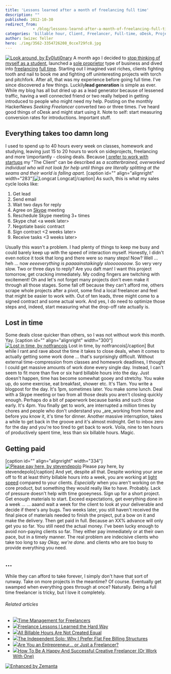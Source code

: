 ```yaml
---
title: 'Lessons learned after a month of freelancing full time'
description: ""
published: 2012-10-30
redirect_from: 
            - /blog/lessons-learnd-after-a-month-of-freelancing-full-time/swizec/5452
categories: 'billable hour, Client, Freelancer, Full-time, oDesk, Project Management, Skype, Uncategorized, work'
author: Swizec Teller
hero: ./img/3562-3354726208_0cce729fc8.jpg
---
```

[![Look around, by Ev0luti0nary](http://farm9.staticflickr.com/8429/7867540240_37b9926b8b_z.jpg "Look around, by Ev0luti0nary")](http://www.flickr.com/photos/ev0luti0nary/7867540240/) A month ago I decided to [stop thinking of myself as a student](http://swizec.com/blog/on-becoming-a-college-dropout/swizec/5315), launched a [sole proprietor](http://en.wikipedia.org/wiki/Sole_proprietorship "Sole proprietorship") type of business and dived into [freelancing](http://en.wikipedia.org/wiki/Freelancer "Freelancer") [full time](http://en.wikipedia.org/wiki/Full-time "Full-time"). Starting out I imagined vast riches, clients fighting tooth and nail to book me and fighting off uninteresting projects with torch and pitchfork. After all, that was my experience before going full time. I've since discovered a few things. Luckily**lead generation** is simple as ever. While my blog has all but dried up as a lead generator because of lessened traffic, having a well connected friend or two really helped in getting introduced to people who might need my help. Posting on the monthly HackerNews _Seeking Freelancer_ converted two or three times. I've heard good things of oDesk and might start using it. Note to self: start measuring conversion rates for introductions. Important stuff.

## Everything takes too damn long

I used to spend up to 40 hours every week on classes, homework and studying, leaving just 15 to 20 hours to work on sideprojects, freelancing and more \\importantly - closing deals. Because [I prefer to work with startups](http://swizec.com/blog/why-i-only-work-with-startups/swizec/2936) my "The Client" can be described as _a scatterbrained, overworked individual who will not look for help until things are literally splitting at the seams and their world is falling apart._ \[caption id="" align="alignright" width="283"]![Longcat](http://cache.ohinternet.com/images/5/5c/Longcat.jpg "Longcat") Longcat\[/caption] As such, this is what my sales cycle looks like:

1. Get lead
2. Send email
3. Wait two days for reply
4. Agree on [Skype](http://skype.com "Skype") meeting
5. Reschedule Skype meeting 3+ times
6. Skype chat &lt;a week later>
7. Negotiate basic contract
8. Sign contract &lt;2 weeks later>
9. Receive tasks &lt;3 weeks later>

Usually this wasn't a problem. I had plenty of things to keep me busy and could barely keep up with the speed of interaction myself. Honestly, I didn't even notice it took that long and there were so many steps! Now? Well ... heh ... now _eeeeverything is paaaainstaikingly sloooooooow_. So very very slow. Two or three days to reply? Are you daft man! I want this project tomorrow, get cracking immediately. My coding fingers are twitching with excitement! Oh and let's not forget many projects don't even make it through all those stages. Some fall off because they can't afford me, others scrape whole projects after a pivot, some find a local freelancer and feel that might be easier to work with. Out of ten leads, three might come to a signed contract and some actual work. And yes, I do need to optimize those steps and, indeed, start measuring what the drop-off rate actually is.

## Lost in time

Some deals close quicker than others, so I was not without work this month. Yay. \[caption id="" align="alignright" width="300"][![Lost in time, by notfrancois](http://farm3.staticflickr.com/2683/4328096189_ac4b8738df.jpg "Lost in time, by notfrancois")](http://www.flickr.com/photos/frenchy/4328096189/) Lost in time, by notfrancois\[/caption] But while I rant and rave about the time it takes to close deals, when it comes to actually getting some work done ... that's surprisingly difficult. Without external time-compression from classes and homework deadlines, I thought I could get massive amounts of work done every single day. Instead, I can't seem to fit more than five or six hard billable hours into the day. Just doesn't happen, time has become somewhat gooey and stretchy. You wake up, do some exercise, eat breakfast, shower etc. It's 11am. You write a blogpost for the day. It's 1pm, sometimes later. You make some lunch. Deal with a Skype meeting or two from all those deals you aren't closing quickly enough. Perhaps do a bit of paperwork because banks and such close early. It's 4pm. You finally get to work, are interrupted a million times by chores and people who don't understand you _are_working from home and before you know it, it's time for dinner. Another massive interruption, takes a while to get back in the groove and it's almost midnight. Get to inbox zero for the day and you're too tired to get back to work. Voila, nine to ten hours of productively spent time, less than six billable hours. Magic.

## Getting paid

\[caption id="" align="alignright" width="334"][![Please pay here, by stevendepolo](./img/3562-3354726208_0cce729fc8.jpg "Please pay here, by stevendepolo")](http://www.flickr.com/photos/stevendepolo/3354726208/) Please pay here, by stevendepolo\[/caption] And yet, despite all that. Despite working your arse off to fit at least thirty billable hours into a week, you are working at [light speed](http://en.wikipedia.org/wiki/Speed_of_light "Speed of light") compared to your clients. _Especially_ when you aren't working on the core product, but something they would really like to have. Probably. Lack of pressure doesn't help with time gooeyness. Sign up for a short project. Get enough materials to start. Exceed expectations, get everything done in a week ... ... aaand wait a week for the client to look at your deliverable and decide if there's any bugs. Two weeks later, you still haven't received the final piece of materials needed to finish the project, put a bow on it and make the delivery. Then get paid in full. Because an XX% advance will only get you so far. You still need the actual money. I've been lucky enough to avoid non-paying clients so far. They either pay immediately or at their own pace, but in a timely manner. The real problem are indecisive clients who take too long to say _Okay, we're done._ and clients who are too busy to provide everything you need.

## ...

While they can afford to take forever, I simply don't have that sort of runway. Take on more projects in the meantime? Of course. Eventually get swamped when everything goes through at once? Naturally. Being a full time freelancer is tricky, but I love it completely.

###### Related articles

- [![](http://i.zemanta.com/120222863_80_80.jpg)](http://rockfromthesun.wordpress.com/2012/10/21/time-management-for-freelancers/)[Time Management for Freelancers](http://rockfromthesun.wordpress.com/2012/10/21/time-management-for-freelancers/)
- [![](http://i.zemanta.com/114603895_80_80.jpg)](http://resnarkable.com/2012/09/freelance-lessons-i-learned-the-hard-way/)[Freelance Lessons I Learned the Hard Way](http://resnarkable.com/2012/09/freelance-lessons-i-learned-the-hard-way/)
- [![](http://i.zemanta.com/noimg_95_80_80.jpg)](http://lasthonestlawyer.wordpress.com/2012/09/24/all-billable-hours-are-not-created-equal/)[All Billable Hours Are Not Created Equal](http://lasthonestlawyer.wordpress.com/2012/09/24/all-billable-hours-are-not-created-equal/)
- [![](http://i.zemanta.com/110214272_80_80.jpg)](http://blog.rocketlawyer.com/the-independent-solo-why-i-prefer-flat-fee-billing-structures-99042)[The Independent Solo: Why I Prefer Flat Fee Billing Structures](http://blog.rocketlawyer.com/the-independent-solo-why-i-prefer-flat-fee-billing-structures-99042)
- [![](http://i.zemanta.com/112100500_80_80.jpg)](http://freelanceswitch.com/inspiration/are-you-an-entrepreneur/)[Are You an Entrepreneur... or Just a Freelancer?](http://freelanceswitch.com/inspiration/are-you-an-entrepreneur/)
- [![](http://i.zemanta.com/114610610_80_80.jpg)](http://www.fastcocreate.com/1681611/how-to-be-a-happy-and-successful-creative-freelancer-or-work-with-one)[How To Be A Happy And Successful Creative Freelancer (Or Work With One)](http://www.fastcocreate.com/1681611/how-to-be-a-happy-and-successful-creative-freelancer-or-work-with-one)

[![Enhanced by Zemanta](http://img.zemanta.com/zemified_e.png?x-id=16487827-a07b-44b8-b15a-540a639e9280)](http://www.zemanta.com/?px "Enhanced by Zemanta")